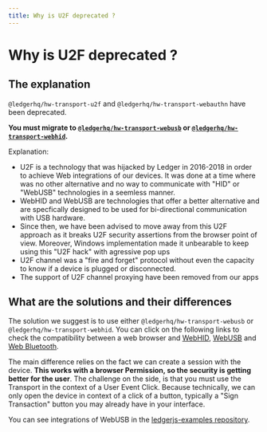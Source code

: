 ```yaml
---
title: Why is U2F deprecated ?
---
```



# Why is U2F deprecated ?

## The explanation

`@ledgerhq/hw-transport-u2f` and `@ledgerhq/hw-transport-webauthn` have been deprecated.

**You must migrate to [`@ledgerhq/hw-transport-webusb`](../integration-walkthrough/web-application/web-hid-usb/) or [`@ledgerhq/hw-transport-webhid`](../integration-walkthrough/web-application/web-hid-usb/).**

Explanation:

- U2F is a technology that was hijacked by Ledger in 2016-2018 in order to achieve Web integrations of our devices. It was done at a time where was no other alternative and no way to communicate with "HID" or "WebUSB" technologies in a seemless manner.
- WebHID and WebUSB are technologies that offer a better alternative and are specfically designed to be used for bi-directional communication with USB hardware.
- Since then, we have been advised to move away from this U2F approach as it breaks U2F security assertions from the browser point of view. Moreover, Windows implementation made it unbearable to keep using this "U2F hack" with agressive pop ups
- U2F channel was a "fire and forget" protocol without even the capacity to know if a device is plugged or disconnected.
- The support of U2F channel proxying have been removed from our apps

## What are the solutions and their differences

The solution we suggest is to use either `@ledgerhq/hw-transport-webusb` or `@ledgerhq/hw-transport-webhid`. You can click on the following links to check the compatibility between a web browser and [WebHID](https://caniuse.com/webhid), [WebUSB](https://caniuse.com/webusb) and [Web Bluetooth](https://caniuse.com/web-bluetooth).

The main difference relies on the fact we can create a session with the device. **This works with a browser Permission, so the security is getting better for the user**. The challenge on the <Glossary word="integration"></Glossary> side, is that you must use the Transport in the context of a User Event Click. Because technically, we can only open the device in context of a click of a button, typically a "Sign Transaction" button you may already have in your interface.

You can see integrations of WebUSB in the [ledgerjs-examples repository](https://github.com/LedgerHQ/ledgerjs-examples/tree/new-examples).
